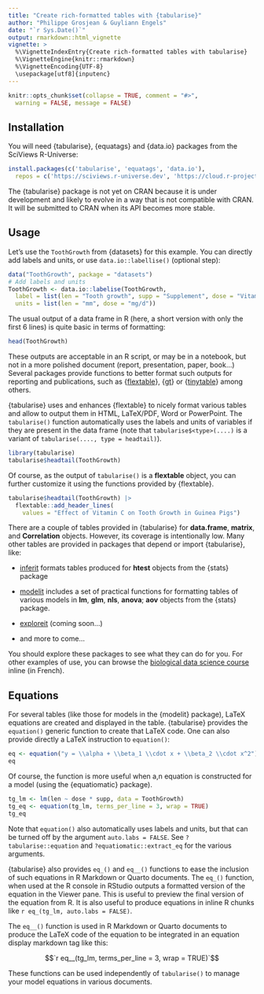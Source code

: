 ```yaml
---
title: "Create rich-formatted tables with {tabularise}"
author: "Philippe Grosjean & Guyliann Engels"
date: "`r Sys.Date()`"
output: rmarkdown::html_vignette
vignette: >
  %\VignetteIndexEntry{Create rich-formatted tables with tabularise}
  %\VignetteEngine{knitr::rmarkdown}
  %\VignetteEncoding{UTF-8}
  \usepackage[utf8]{inputenc}
---
```


```r
knitr::opts_chunk$set(collapse = TRUE, comment = "#>",
  warning = FALSE, message = FALSE)
```

## Installation

You will need {tabularise}, {equatags} and {data.io} packages from the SciViews R-Universe:

```r
install.packages(c('tabularise', 'equatags', 'data.io'),
  repos = c('https://sciviews.r-universe.dev', 'https://cloud.r-project.org'))
```

The {tabularise} package is not yet on CRAN because it is under development and likely to evolve in a way that is not compatible with CRAN. It will be submitted to CRAN when its API becomes more stable.

## Usage

Let's use the `ToothGrowth` from {datasets} for this example. You can directly add labels and units, or use `data.io::labellise()` (optional step):

```r
data("ToothGrowth", package = "datasets")
# Add labels and units
ToothGrowth <- data.io::labelise(ToothGrowth,
  label = list(len = "Tooth growth", supp = "Supplement", dose = "Vitamin C"),
  units = list(len = "mm", dose = "mg/d"))
```

The usual output of a data frame in R (here, a short version with only the first 6 lines) is quite basic in terms of formatting:

```r
head(ToothGrowth)
```

These outputs are acceptable in an R script, or may be in a notebook, but not in a more polished document (report, presentation, paper, book...) Several packages provide functions to better format such outputs for reporting and publications, such as {[flextable](https://davidgohel.github.io/flextable/index.html)}, {[gt](https://gt.rstudio.com/)} or {[tinytable](https://vincentarelbundock.github.io/tinytable/man/tt.html)} among others.

{tabularise} uses and enhances {flextable} to nicely format various tables and allow to output them in HTML, LaTeX/PDF, Word or PowerPoint. The `tabularise()` function automatically uses the labels and units of variables if they are present in the data frame (note that `tabularise$<type>(....)` is a variant of `tabularise(...., type = headtail)`).

```r
library(tabularise)
tabularise$headtail(ToothGrowth) 
```

Of course, as the output of `tabularise()` is a **flextable** object, you can further customize it using the functions provided by {flextable}.

```r
tabularise$headtail(ToothGrowth) |>
  flextable::add_header_lines(
    values = "Effect of Vitamin C on Tooth Growth in Guinea Pigs")
```

There are a couple of tables provided in {tabularise} for **data.frame**, **matrix**, and **Correlation** objects. However, its coverage is intentionally low. Many other tables are provided in packages that depend or import {tabularise}, like:

-   [inferit](https://www.sciviews.org/inferit/) formats tables produced for **htest** objects from the {stats} package

-   [modelit](https://www.sciviews.org/modelit/) includes a set of practical functions for formatting tables of various models in **lm**, **glm**, **nls**, **anova**; **aov** objects from the {stats} package.

-   [exploreit](https://www.sciviews.org/exploreit/) (coming soon...)

-   and more to come...

You should explore these packages to see what they can do for you. For other examples of use, you can browse the [biological data science course](https://wp.sciviews.org) inline (in French).

## Equations

For several tables (like those for models in the {modelit} package), LaTeX equations are created and displayed in the table. {tabularise} provides the `equation()` generic function to create that LaTeX code. One can also provide directly a LaTeX instruction to `equation()`:

```r
eq <- equation("y = \\alpha + \\beta_1 \\cdot x + \\beta_2 \\cdot x^2")
eq
```

Of course, the function is more useful when a,n equation is constructed for a model (using the {equatiomatic} package).

```r
tg_lm <- lm(len ~ dose * supp, data = ToothGrowth)
tg_eq <- equation(tg_lm, terms_per_line = 3, wrap = TRUE)
tg_eq
```

Note that `equation()` also automatically uses labels and units, but that can be turned off by the argument `auto.labs = FALSE`. See `?tabularise::equation` and `?equatiomatic::extract_eq` for the various arguments.

{tabularise} also provides `eq_()` and `eq__()` functions to ease the inclusion of such equations in R Markdown or Quarto documents. The `eq_()` function, when used at the R console in RStudio outputs a formatted version of the equation in the Viewer pane. This is useful to preview the final version of the equation from R. It is also useful to produce equations in inline R chunks like `r eq_(tg_lm, auto.labs = FALSE)`.

The `eq__()` function is used in R Markdown or Quarto documents to produce the LaTeX code of the equation to be integrated in an equation display markdown tag like this:

$$`r eq__(tg_lm, terms_per_line = 3, wrap = TRUE)`$$

These functions can be used independently of `tabularise()` to manage your model equations in various documents.
